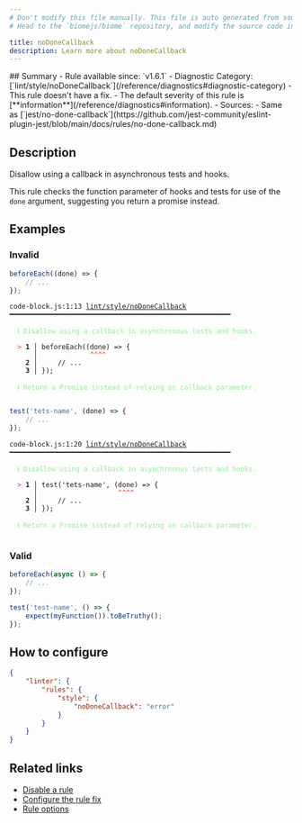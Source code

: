 ```yaml
---
# Don't modify this file manually. This file is auto generated from source, and you will lose your changes next time the website is built.
# Head to the `biomejs/biome` repository, and modify the source code in there.

title: noDoneCallback
description: Learn more about noDoneCallback
---
```


<Tabs>
<TabItem label="JavaScript (and super languages)" icon="seti:javascript">
## Summary
- Rule available since: `v1.6.1`
- Diagnostic Category: [`lint/style/noDoneCallback`](/reference/diagnostics#diagnostic-category)
- This rule doesn't have a fix.
- The default severity of this rule is [**information**](/reference/diagnostics#information).
- Sources: 
  - Same as [`jest/no-done-callback`](https://github.com/jest-community/eslint-plugin-jest/blob/main/docs/rules/no-done-callback.md)

## Description
Disallow using a callback in asynchronous tests and hooks.

This rule checks the function parameter of hooks and tests for use of the `done` argument, suggesting you return a promise instead.

## Examples

### Invalid

```js
beforeEach((done) => {
    // ...
});
```

<pre class="language-text"><code class="language-text">code-block.js:1:13 <a href="https://biomejs.dev/linter/rules/no-done-callback">lint/style/noDoneCallback</a> ━━━━━━━━━━━━━━━━━━━━━━━━━━━━━━━━━━━━━━━━━━━━━━━━━━━━━━━<br /><br />  <strong><span style="color: lightgreen;">ℹ</span></strong> <span style="color: lightgreen;">Disallow using a callback in asynchronous tests and hooks.</span><br />  <br />  <strong><span style="color: Tomato;">&gt;</span></strong> <strong>1 │ </strong>beforeEach((done) =&gt; &#123;<br />   <strong>   │ </strong>            <strong><span style="color: Tomato;">^</span></strong><strong><span style="color: Tomato;">^</span></strong><strong><span style="color: Tomato;">^</span></strong><strong><span style="color: Tomato;">^</span></strong><br />    <strong>2 │ </strong>    // ...<br />    <strong>3 │ </strong>&#125;);<br />  <br />  <strong><span style="color: lightgreen;">ℹ</span></strong> <span style="color: lightgreen;">Return a Promise instead of relying on callback parameter.</span><br />  <br /></code></pre>

```js
test('tets-name', (done) => {
    // ...
});
```

<pre class="language-text"><code class="language-text">code-block.js:1:20 <a href="https://biomejs.dev/linter/rules/no-done-callback">lint/style/noDoneCallback</a> ━━━━━━━━━━━━━━━━━━━━━━━━━━━━━━━━━━━━━━━━━━━━━━━━━━━━━━━<br /><br />  <strong><span style="color: lightgreen;">ℹ</span></strong> <span style="color: lightgreen;">Disallow using a callback in asynchronous tests and hooks.</span><br />  <br />  <strong><span style="color: Tomato;">&gt;</span></strong> <strong>1 │ </strong>test('tets-name', (done) =&gt; &#123;<br />   <strong>   │ </strong>                   <strong><span style="color: Tomato;">^</span></strong><strong><span style="color: Tomato;">^</span></strong><strong><span style="color: Tomato;">^</span></strong><strong><span style="color: Tomato;">^</span></strong><br />    <strong>2 │ </strong>    // ...<br />    <strong>3 │ </strong>&#125;);<br />  <br />  <strong><span style="color: lightgreen;">ℹ</span></strong> <span style="color: lightgreen;">Return a Promise instead of relying on callback parameter.</span><br />  <br /></code></pre>

### Valid

```js
beforeEach(async () => {
    // ...
});
```

```js
test('test-name', () => {
    expect(myFunction()).toBeTruthy();
});
```

## How to configure
```json title="biome.json"
{
	"linter": {
		"rules": {
			"style": {
				"noDoneCallback": "error"
			}
		}
	}
}

```
## Related links

- [Disable a rule](/linter/#disable-a-rule)
- [Configure the rule fix](/linter#configure-the-rule-fix)
- [Rule options](/linter/#rule-options)

</TabItem>
</Tabs>

